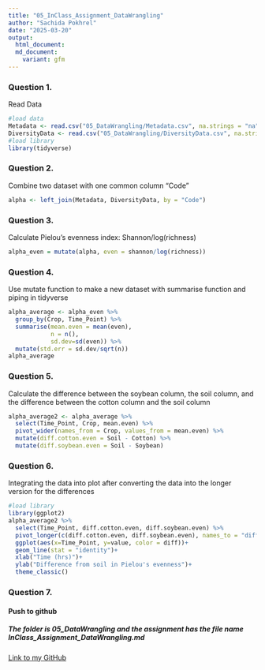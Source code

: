 ```yaml
---
title: "05_InClass_Assignment_DataWrangling"
author: "Sachida Pokhrel"
date: "2025-03-20"
output: 
  html_document:
  md_document:
    variant: gfm
---
```

### Question 1. 
Read Data
```r
#load data
Metadata <- read.csv("05_DataWrangling/Metadata.csv", na.strings = "na")
DiversityData <- read.csv("05_DataWrangling/DiversityData.csv", na.strings = "na")
#load library
library(tidyverse)
```
### Question 2. 
Combine two dataset with one common column "Code"
```r
alpha <- left_join(Metadata, DiversityData, by = "Code")
```

### Question 3. 
Calculate Pielou's evenness index: Shannon/log(richness)
```r
alpha_even = mutate(alpha, even = shannon/log(richness))
```

### Question 4. 
Use mutate function to make a new dataset with summarise function and piping in tidyverse
```r
alpha_average <- alpha_even %>% 
  group_by(Crop, Time_Point) %>% 
  summarise(mean.even = mean(even),
            n = n(),
            sd.dev=sd(even)) %>% 
  mutate(std.err = sd.dev/sqrt(n))
alpha_average
```

### Question 5. 
Calculate the difference between the soybean column, the soil column, and the difference between the cotton column and the soil column
```r
alpha_average2 <- alpha_average %>% 
  select(Time_Point, Crop, mean.even) %>% 
  pivot_wider(names_from = Crop, values_from = mean.even) %>% 
  mutate(diff.cotton.even = Soil - Cotton) %>% 
  mutate(diff.soybean.even = Soil - Soybean)
```

### Question 6. 
Integrating the data into plot after converting the data into the longer version for the differences
```r
#load library
library(ggplot2)
alpha_average2 %>% 
  select(Time_Point, diff.cotton.even, diff.soybean.even) %>% 
  pivot_longer(c(diff.cotton.even, diff.soybean.even), names_to = "diff") %>% 
  ggplot(aes(x=Time_Point, y=value, color = diff))+
  geom_line(stat = "identity")+
  xlab("Time (hrs)")+
  ylab("Difference from soil in Pielou's evenness")+
  theme_classic()
```

### Question 7.
#### Push to github
##### The folder is **05_DataWrangling** and the assignment has the file name **InClass_Assignment_DataWrangling.md**

[Link to my GitHub](https://github.com/SachidaPokhrel/Class_Reproducibility/tree/main)


